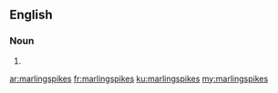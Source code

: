 {{also|marling spikes}}
==English==

===Noun===
{{head|en|noun plural form}}

# {{plural of|marlingspike|lang=en}}

[[ar:marlingspikes]]
[[fr:marlingspikes]]
[[ku:marlingspikes]]
[[my:marlingspikes]]